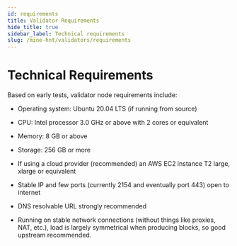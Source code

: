 ```yaml
---
id: requirements
title: Validator Requirements
hide_title: true
sidebar_label: Technical requirements
slug: /mine-hnt/validators/requirements
---
```



# Technical Requirements

Based on early tests, validator node requirements include:
* Operating system: Ubuntu 20.04 LTS (if running from source)
* CPU: Intel processor 3.0 GHz or above with 2 cores or equivalent
* Memory: 8 GB or above
* Storage: 256 GB or more 

* If using a cloud provider (recommended) an AWS EC2 instance T2 large, xlarge or equivalent

* Stable IP and few ports (currently 2154 and eventually port 443) open to internet

* DNS resolvable URL strongly recommended

* Running on stable network connections (without things like proxies, NAT, etc.), load is largely symmetrical when producing blocks, so good upstream recommended.